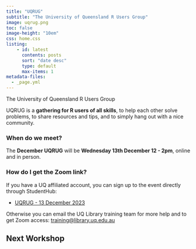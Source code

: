 ```yaml
---
title: "UQRUG" 
subtitle: "The University of Queensland R Users Group"
image: uqrug.png
toc: false
image-height: "10em" 
css: home.css
listing:
    - id: latest
      contents: posts
      sort: "date desc"
      type: default
      max-items: 1
metadata-files:
  - _page.yml
---
```


```{=html}
<div class="quarto-about-marquee">
  <p class="subtitle lead">The University of Queensland R Users Group</p>
</div>

<script>
    function copyEvent(id)
    {
        var str = document.getElementById(id);
        window.getSelection().selectAllChildren(str);
        document.execCommand("Copy")
    }
</script>
```
UQRUG is a **gathering for R users of all skills**, to help each other solve problems, to share resources and tips, and to simply hang out with a nice community.

### When do we meet?

The **December UQRUG** will be **Wednesday 13th December 12 - 2pm**, online and in person.

### How do I get the Zoom link?

If you have a UQ affiliated account, you can sign up to the event directly through StudentHub:
 
-   [UQRUG - 13 December 2023](https://studenthub.uq.edu.au/students/events/detail/4843855)

Otherwise you can email the UQ Library training team for more help and to get Zoom access: <a href="javascript:void(0);" onclick="copyEvent('copy')" id="copy" title="Click to copy email address">training\@library.uq.edu.au</a> 

## Next Workshop

::: {#latest}
:::

